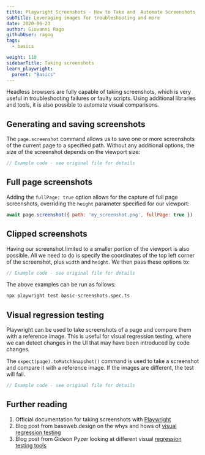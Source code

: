 ```yaml
---
title: Playwright Screenshots - How to Take and  Automate Screenshots
subTitle: Leveraging images for troubleshooting and more
date: 2020-06-23
author: Giovanni Rago
githubUser: ragog
tags:
  - basics

weight: 110
sidebarTitle: Taking screenshots
learn_playwright:
  parent: "Basics"
---
```



<PlaywrightCheckSuiteTryOut />

Headless browsers are fully capable of taking screenshots, which is very useful in troubleshooting failures or faulty scripts. Using additional libraries and tools, it is also possible to automate visual comparisons.

## Generating and saving screenshots

The `page.screenshot` command allows us to save one or more screenshots of the current page to a specified path. Without any additional options, the size of the screenshot depends on the viewport size:

```ts basic-screenshot.spec.ts
// Example code - see original file for details
```


## Full page screenshots

Adding the `fullPage: true` option allows for the capture of full page screenshots, overriding the `height` parameter specified for our viewport:

```js
await page.screenshot({ path: 'my_screenshot.png', fullPage: true })
```

## Clipped screenshots

Having our screenshot limited to a smaller portion of the viewport is also possible. All we need to do is specify the coordinates of the top left corner of the screenshot, plus `width` and `height`. We then pass these options to:

```ts basic-screenshot-clipped.spec.ts
// Example code - see original file for details
```


The above examples can be run as follows:
```sh
npx playwright test basic-screenshots.spec.ts
```

## Visual regression testing

Playwright can be used to take screenshots of a page and compare them with a reference image. This is useful for visual
regression testing, where we can detect changes in the UI that may have been introduced by code changes.

The `expect(page).toMatchSnapshot()` command is used to take a screenshot and compare it with a reference image. If the images are different, the test will fail.

```ts visual-regression.spec.ts
// Example code - see original file for details
```



## Further reading
1. Official documentation for taking screenshots with [Playwright](https://playwright.dev/docs/verification?_highlight=screenshot#screenshots)
2. Blog post from baseweb.design on the whys and hows of [visual regression testing](https://baseweb.design/blog/visual-regression-testing/)
3. Blog post from Gideon Pyzer looking at different visual [regression testing tools](https://gideonpyzer.dev/blog/2018/06/25/visual-regression-testing/)
